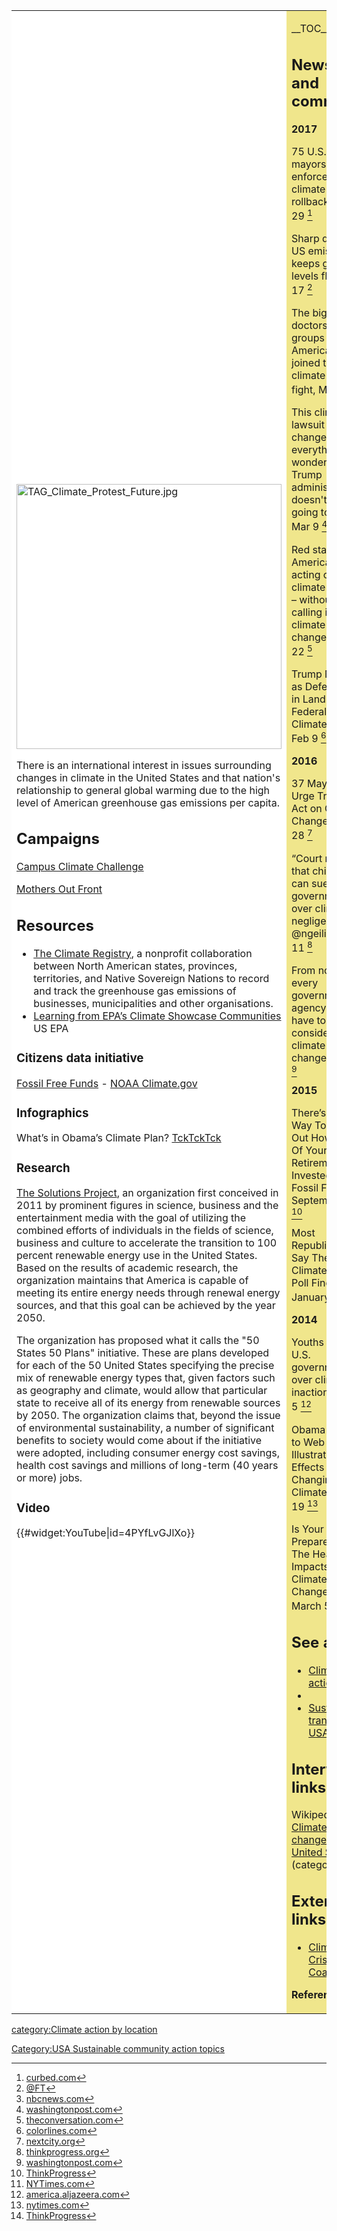 {| cellpadding="8" cellspacing="0"
|- valign="top" 
| style="background:white" width="52%"|
[[File:TAG Climate Protest Future.jpg|424px]]<br clear=left>
{{topicl|[[United States]]|[[Climate action]]}}

There is an international interest in issues surrounding changes in climate in the United States and that nation's relationship to general global warming due to the high level of American greenhouse gas emissions per capita. {{W|Climate change in the United States}}

== Campaigns ==

[http://climatechallenge.org/ Campus Climate Challenge]

[http://www.mothersoutfront.org/ Mothers Out Front]

== Resources ==
*[http://www.theclimateregistry.org/ The Climate Registry], a nonprofit collaboration between North American states, provinces, territories, and Native Sovereign Nations to record and track the greenhouse gas emissions of businesses, municipalities and other organisations. {{W|The Climate Registry}}
*[http://epa.gov/statelocalclimate/local/showcase/csc-learn.html Learning from EPA’s Climate Showcase Communities] US EPA

=== Citizens data initiative ===

[http://fossilfreefunds.org/ Fossil Free Funds] - [http://www.climate.gov/ NOAA Climate.gov]

=== Infographics ===

What’s in Obama’s Climate Plan? [http://tcktcktck.org/2013/06/infographic-whats-in-obamas-climate-plan/53916/ TckTckTck]

=== Research ===

[http://thesolutionsproject.org/ The Solutions Project], an organization first conceived in 2011 by prominent figures in science, business and the entertainment media with the goal of utilizing the combined efforts of individuals in the fields of science, business and culture to accelerate the transition to 100 percent renewable energy use in the United States. Based on the results of academic research, the organization maintains that America is capable of meeting its entire energy needs through renewal energy sources, and that this goal can be achieved by the year 2050.

The organization has proposed what it calls the "50 States 50 Plans" initiative. These are plans developed for each of the 50 United States specifying the precise mix of renewable energy types that, given factors such as geography and climate, would allow that particular state to receive all of its energy from renewable sources by 2050. The organization claims that, beyond the issue of environmental sustainability, a number of significant benefits to society would come about if the initiative were adopted, including consumer energy cost savings, health cost savings and millions of long-term (40 years or more) jobs. {{W|The Solutions Project}}

=== Video ===

{{#widget:YouTube|id=4PYfLvGJlXo}}

| style="background:khaki" |

__TOC__

== News and comment ==

'''2017'''

75 U.S. mayors won’t enforce climate policy rollback, Mar 29 <ref>[http://www.curbed.com/2017/3/29/15097632/trump-climate-change-mayors-energy curbed.com]</ref>

Sharp drop in US emissions keeps global levels flat, Mar 17 <ref>[https://www.ft.com/content/540ebb0c-0a60-11e7-ac5a-903b21361b43 @FT]</ref>

The biggest doctors' groups in America have joined the climate change fight, Mar 15 <ref>[http://www.nbcnews.com/health/health-news/climate-change-needs-be-tackled-better-health-medical-groups-urge-n733906 nbcnews.com]</ref>

This climate lawsuit could change everything. No wonder the Trump administration doesn't want it going to trial, Mar 9 <ref>[https://www.washingtonpost.com/news/energy-environment/wp/2017/03/09/this-climate-lawsuit-could-change-everything-no-wonder-the-trump-administration-doesnt-want-it-going-to-trial/ washingtonpost.com]</ref>

Red state rural America is acting on climate change – without calling it climate change, Feb 22 <ref>[http://theconversation.com/red-state-rural-america-is-acting-on-climate-change-without-calling-it-climate-change-69866 theconversation.com]</ref>

Trump Named as Defendant in Landmark Federal Climate Suit, Feb 9 <ref>[http://www.colorlines.com/articles/trump-named-defendant-landmark-federal-climate-suit colorlines.com]</ref>

'''2016'''

37 Mayors Urge Trump to Act on Climate Change, Nov 28 <ref>[https://nextcity.org/daily/entry/us-mayors-trump-climate-change-letter nextcity.org]</ref>

“Court rules that children can sue the government over climate negligence” by @ngeiling, Nov 11 <ref>[https://thinkprogress.org/youth-climate-lawsuit-can-move-forward-federal-judge-says-5854766c1c76#.55ukly6fr thinkprogress.org]</ref>

From now on, every government agency will have to consider climate change, Aug 2 <ref>[https://www.washingtonpost.com/news/energy-environment/wp/2016/08/02/from-now-on-every-government-agency-will-have-to-consider-climate-change/ washingtonpost.com]</ref>

'''2015'''

There’s Now A Way To Find Out How Much Of Your Retirement Is Invested In Fossil Fuels, September 17 <ref>[http://thinkprogress.org/climate/2015/09/17/3702007/fossil-free-funds-tool/ ThinkProgress]</ref>

Most Republicans Say They Back Climate Action, Poll Finds, January 30 <ref>[http://www.nytimes.com/2015/01/31/us/politics/most-americans-support-government-action-on-climate-change-poll-finds.html NYTimes.com]</ref>

'''2014''' 

Youths sue U.S. government over climate inaction, May 5 <ref>[http://america.aljazeera.com/articles/2014/5/4/youth-sue-governmentforclimateinaction.html america.aljazeera.com]</ref>

Obama Turns to Web to Illustrate the Effects of a Changing Climate, March 19 <ref>[http://www.nytimes.com/2014/03/20/us/politics/white-house-to-introduce-climate-data-website.html nytimes.com]</ref>

Is Your State Prepared For The Health Impacts Of Climate Change? March 5 <ref>[http://thinkprogress.org/climate/2014/03/05/3332271/state-health-climate-change/ ThinkProgress]</ref>

== See also ==
*[[Climate action]]
*{{localtopicUS}}
*[[Sustainable transport USA]]

== Interwiki links ==
Wikipedia: [[wikipedia:Category:Climate change in the United States|Climate change in the United States]] (category)

== External links ==
*[http://www.climatecrisiscoalition.org/ Climate Crisis Coalition]


'''References'''
{{Attrib sca ref|Climate change USA}}
<references/>
|}


{{scaendmenu}}
[[Category:USA Sustainable community action topics]]
[[category:Climate action by location]]